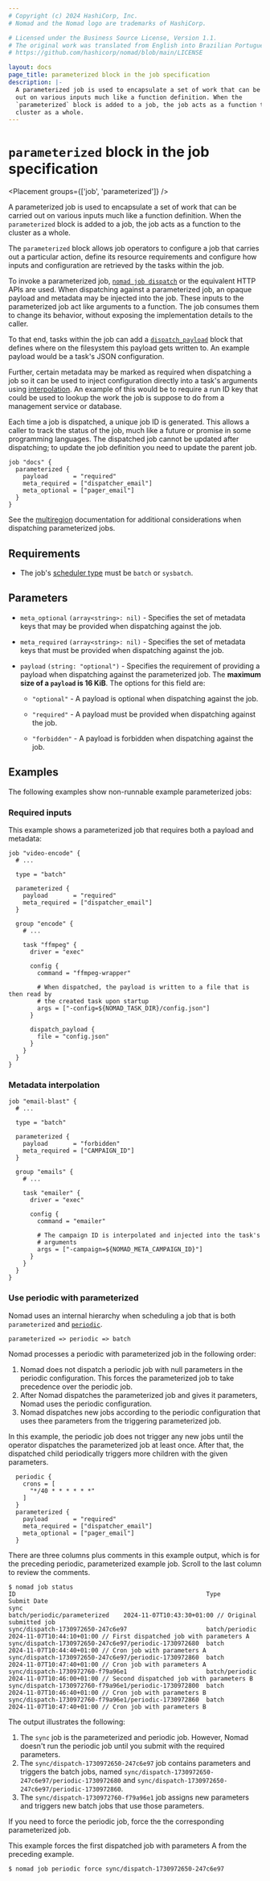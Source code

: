 ```yaml
---
# Copyright (c) 2024 HashiCorp, Inc.
# Nomad and the Nomad logo are trademarks of HashiCorp.

# Licensed under the Business Source License, Version 1.1.
# The original work was translated from English into Brazilian Portuguese.
# https://github.com/hashicorp/nomad/blob/main/LICENSE

layout: docs
page_title: parameterized block in the job specification
description: |-
  A parameterized job is used to encapsulate a set of work that can be carried
  out on various inputs much like a function definition. When the
  `parameterized` block is added to a job, the job acts as a function to the
  cluster as a whole.
---
```


# `parameterized` block in the job specification

<Placement groups={['job', 'parameterized']} />

A parameterized job is used to encapsulate a set of work that can be carried out
on various inputs much like a function definition. When the `parameterized`
block is added to a job, the job acts as a function to the cluster as a whole.

The `parameterized` block allows job operators to configure a job that carries
out a particular action, define its resource requirements and configure how
inputs and configuration are retrieved by the tasks within the job.

To invoke a parameterized job, [`nomad job dispatch`][dispatch command] or the equivalent HTTP APIs are
used. When dispatching against a parameterized job, an opaque payload and
metadata may be injected into the job. These inputs to the parameterized job act
like arguments to a function. The job consumes them to change its behavior,
without exposing the implementation details to the caller.

To that end, tasks within the job can add a
[`dispatch_payload`][dispatch_payload] block that
defines where on the filesystem this payload gets written to. An example payload
would be a task's JSON configuration.

Further, certain metadata may be marked as required when dispatching a job so it
can be used to inject configuration directly into a task's arguments using
[interpolation]. An example of this would be to require a run ID key that
could be used to lookup the work the job is suppose to do from a management
service or database.

Each time a job is dispatched, a unique job ID is generated. This
allows a caller to track the status of the job, much like a future or
promise in some programming languages. The dispatched job cannot be
updated after dispatching; to update the job definition you need to
update the parent job.

```hcl
job "docs" {
  parameterized {
    payload       = "required"
    meta_required = ["dispatcher_email"]
    meta_optional = ["pager_email"]
  }
}
```

See the [multiregion] documentation for additional considerations when
dispatching parameterized jobs.

## Requirements

- The job's [scheduler type][batch-type] must be `batch` or `sysbatch`.

## Parameters

- `meta_optional` `(array<string>: nil)` - Specifies the set of metadata keys that
  may be provided when dispatching against the job.

- `meta_required` `(array<string>: nil)` - Specifies the set of metadata keys that
  must be provided when dispatching against the job.

- `payload` `(string: "optional")` - Specifies the requirement of providing a
  payload when dispatching against the parameterized job. The **maximum size of a
  `payload` is 16 KiB**. The options for this
  field are:

  - `"optional"` - A payload is optional when dispatching against the job.

  - `"required"` - A payload must be provided when dispatching against the job.

  - `"forbidden"` - A payload is forbidden when dispatching against the job.

## Examples

The following examples show non-runnable example parameterized jobs:

### Required inputs

This example shows a parameterized job that requires both a payload and
metadata:

```hcl
job "video-encode" {
  # ...

  type = "batch"

  parameterized {
    payload       = "required"
    meta_required = ["dispatcher_email"]
  }

  group "encode" {
    # ...

    task "ffmpeg" {
      driver = "exec"

      config {
        command = "ffmpeg-wrapper"

        # When dispatched, the payload is written to a file that is then read by
        # the created task upon startup
        args = ["-config=${NOMAD_TASK_DIR}/config.json"]
      }

      dispatch_payload {
        file = "config.json"
      }
    }
  }
}
```

### Metadata interpolation

```hcl
job "email-blast" {
  # ...

  type = "batch"

  parameterized {
    payload       = "forbidden"
    meta_required = ["CAMPAIGN_ID"]
  }

  group "emails" {
    # ...

    task "emailer" {
      driver = "exec"

      config {
        command = "emailer"

        # The campaign ID is interpolated and injected into the task's
        # arguments
        args = ["-campaign=${NOMAD_META_CAMPAIGN_ID}"]
      }
    }
  }
}
```

### Use periodic with parameterized

Nomad uses an internal hierarchy when scheduling a job that is both `parameterized` and [`periodic`][periodic].

```plaintext
parameterized => periodic => batch
```

Nomad processes a periodic with parameterized job in the following order:

1. Nomad does not dispatch a periodic job with null parameters in the periodic configuration. This forces the parameterized job to take precedence over the periodic job.
2. After Nomad dispatches the parameterized job and gives it parameters, Nomad uses the periodic configuration.
3. Nomad dispatches new jobs according to the periodic configuration that uses thee parameters from the triggering parameterized job.

In this example, the periodic job does not trigger any new jobs
until the operator dispatches the parameterized job at least once. After that, the
dispatched child periodically triggers more children with the given parameters.

```hcl
  periodic {
    crons = [
      "*/40 * * * * * *"
    ]
  }
  parameterized {
    payload       = "required"
    meta_required = ["dispatcher_email"]
    meta_optional = ["pager_email"]
  }
```



There are three columns plus comments in this example output, which is for the preceding periodic, parameterized example job. Scroll to the last column to review the comments.

```
$ nomad job status
ID                                                     Type                            Submit Date
sync                                                   batch/periodic/parameterized    2024-11-07T10:43:30+01:00 // Original submitted job
sync/dispatch-1730972650-247c6e97                      batch/periodic                  2024-11-07T10:44:10+01:00 // First dispatched job with parameters A
sync/dispatch-1730972650-247c6e97/periodic-1730972680  batch                           2024-11-07T10:44:40+01:00 // Cron job with parameters A
sync/dispatch-1730972650-247c6e97/periodic-1730972860  batch                           2024-11-07T10:47:40+01:00 // Cron job with parameters A
sync/dispatch-1730972760-f79a96e1                      batch/periodic                  2024-11-07T10:46:00+01:00 // Second dispatched job with parameters B
sync/dispatch-1730972760-f79a96e1/periodic-1730972800  batch                           2024-11-07T10:46:40+01:00 // Cron job with parameters B
sync/dispatch-1730972760-f79a96e1/periodic-1730972860  batch                           2024-11-07T10:47:40+01:00 // Cron job with parameters B
```
The output illustrates the following:

1. The `sync` job is the parameterized and periodic job. However, Nomad doesn't run the periodic job until you submit with the required parameters.
2. The `sync/dispatch-1730972650-247c6e97` job contains parameters and triggers the batch jobs, named `sync/dispatch-1730972650-247c6e97/periodic-1730972680` and `sync/dispatch-1730972650-247c6e97/periodic-1730972860`.
3. The `sync/dispatch-1730972760-f79a96e1` job assigns new parameters and triggers new batch jobs that use those parameters.

If you need to force the periodic job, force the the corresponding parameterized job.

This example forces the first dispatched job with parameters A from the preceding example.

```
$ nomad job periodic force sync/dispatch-1730972650-247c6e97
```

[batch-type]: /nomad/docs/job-specification/job#type 'Batch scheduler type'
[dispatch command]: /nomad/docs/commands/job/dispatch 'Nomad Job Dispatch Command'
[resources]: /nomad/docs/job-specification/resources 'Nomad resources Job Specification'
[interpolation]: /nomad/docs/runtime/interpolation 'Nomad Runtime Interpolation'
[dispatch_payload]: /nomad/docs/job-specification/dispatch_payload 'Nomad dispatch_payload Job Specification'
[multiregion]: /nomad/docs/job-specification/multiregion#parameterized-dispatch
[periodic]: /nomad/docs/job-specification/periodic
